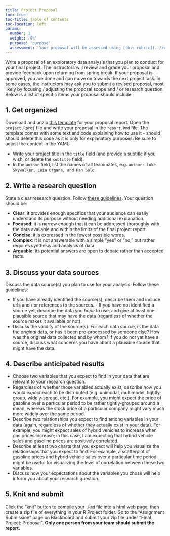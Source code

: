 ```yaml
---
title: Project Proposal
toc: true
toc-title: Table of contents
toc-location: left
params:
  number: 1
  weight: '9%'
  purpose: 'purpose'
  assessment: 'Your proposal will be assessed using [this rubric](../rubrics/proposal/rubric.html){target="_blank"}.'
---
```


Write a proposal of an exploratory data analysis that you plan to conduct for your final project. The instructors will review and grade your proposal and provide feedback upon returning from spring break. If your proposal is approved, you are done and can move on towards the next project task. In some cases, the instructors may ask you to submit a revised proposal, most likely by focusing / adjusting the proposal scope and / or research question. Below is a list of specific items your proposal should include.

## 1. Get organized

Download and unzip [this template](templates/project_template.zip) for your proposal report. Open the `project.Rproj` file and write your proposal in the `report.Rmd` file. The template comes with some text and code explaining how to use it - should should delete this code as it is only for explanatory purposes. Be sure to adjust the content in the YAML:

- Write your project title in the `title` field (and provide a subtitle if you wish, or delete the `subtitle` field).
 - In the `author` field, list the names of all teammates, e.g. `author: Luke Skywalker, Leia Organa, and Han Solo`.

## 2. Write a research question

State a clear research question. Follow [these guidelines](https://writingcenter.gmu.edu/guides/how-to-write-a-research-question). Your question should be:

- **Clear**: it provides enough specifics that your audience can easily understand its purpose without needing additional explanation.
- **Focused**: it is narrow enough that it can be addressed thoroughly with the data available and within the limits of the final project report.
- **Concise**: it is expressed in the fewest possible words.
- **Complex**: it is not answerable with a simple "yes" or "no," but rather requires synthesis and analysis of data.
- **Arguable**: its potential answers are open to debate rather than accepted facts.

## 3. Discuss your data sources

Discuss the data source(s) you plan to use for your analysis. Follow these guidelines:

- If you have already identified the source(s), describe them and include urls and / or references to the sources. - If you have not identified a source yet, describe the data you _hope_ to use, and give at least one plausible source that may have the data (regardless of whether the source makes it available or not).
- Discuss the validity of the source(s). For each data source, is the data the _original_ data, or has it been pre-processed by someone else? How was the original data collected and by whom? If you do not yet have a source, discuss what concerns you have about a plausible source that might have the data.

## 4. Describe anticipated results

- Choose two variables that you expect to find in your data that are relevant to your research question.
- Regardless of whether those variables actually exist, describe how you would _expect_ each to be distributed (e.g. unimodal, multimodel, tightly-group, widely-spread, etc.). For example, you might expect the price of gasoline over a particular period to be rather tightly-grouped around a mean, whereas the stock price of a particular company might vary much more widely over the same period.
- Describe two relationships you expect to find among variables in your data (again, regardless of whether they actually exist in your data). For example, you might expect sales of hybrid vehicles to increase when gas prices increase; in this case, I am expecting that hybrid vehicle sales and gasoline prices are positively correlated.
- Describe at least two charts that you expect will help you visualize the relationships that you expect to find. For example, a scatterplot of gasoline prices and hybrid vehicle sales over a particular time period might be useful for visualizing the level of correlation between these two variables.
- Discuss how your expectations about the variables you chose will help inform you about your research question.

## 5. Knit and submit

Click the "knit" button to compile your `.Rmd` file into a html web page, then create a zip file of everything in your R Project folder. Go to the "Assignment Submission" page on Blackboard and submit your zip file under "Final Project: Proposal". **Only one person from your team should submit the report.**
